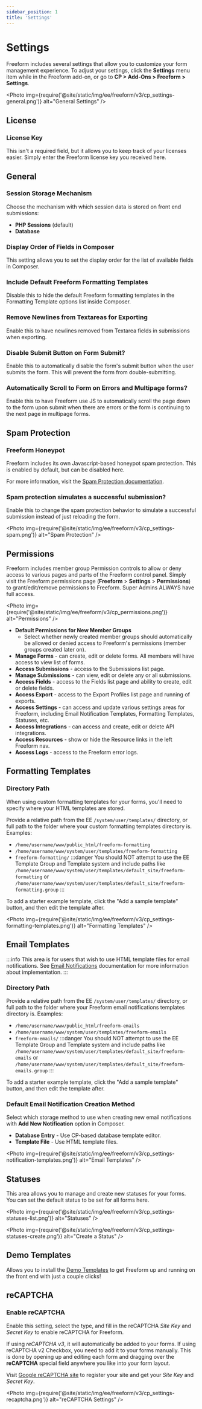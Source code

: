 ```yaml
---
sidebar_position: 1
title: 'Settings'
---
```



# Settings

Freeform includes several settings that allow you to customize your form management experience. To adjust your settings, click the **Settings** menu item while in the Freeform add-on, or go to **CP > Add-Ons > Freeform > Settings**.

<Photo
  img={require('@site/static/img/ee/freeform/v3/cp_settings-general.png')}
  alt="General Settings"
/>

## License

### License Key

This isn't a required field, but it allows you to keep track of your licenses easier. Simply enter the Freeform license key you received here.

## General

### Session Storage Mechanism

Choose the mechanism with which session data is stored on front end submissions:

- **PHP Sessions** (default)
- **Database**

### Display Order of Fields in Composer

This setting allows you to set the display order for the list of available fields in Composer.

### Include Default Freeform Formatting Templates

Disable this to hide the default Freeform formatting templates in the Formatting Template options list inside Composer.

### Remove Newlines from Textareas for Exporting

Enable this to have newlines removed from Textarea fields in submissions when exporting.

### Disable Submit Button on Form Submit?

Enable this to automatically disable the form's submit button when the user submits the form. This will prevent the form from double-submitting.

### Automatically Scroll to Form on Errors and Multipage forms?

Enable this to have Freeform use JS to automatically scroll the page down to the form upon submit when there are errors or the form is continuing to the next page in multipage forms.

## Spam Protection

### Freeform Honeypot

Freeform includes its own Javascript-based honeypot spam protection. This is enabled by default, but can be disabled here.

For more information, visit the [Spam Protection documentation](../forms/spam-protection.mdx).

### Spam protection simulates a successful submission?

Enable this to change the spam protection behavior to simulate a successful submission instead of just reloading the form.

<Photo
  img={require('@site/static/img/ee/freeform/v3/cp_settings-spam.png')}
  alt="Spam Protection"
/>

## Permissions

Freeform includes member group Permission controls to allow or deny access to various pages and parts of the Freeform control panel. Simply visit the Freeform permissions page (**Freeform** > **Settings** > **Permissions**) to grant/edit/remove permissions to Freeform. Super Admins ALWAYS have full access.

<Photo
  img={require('@site/static/img/ee/freeform/v3/cp_permissions.png')}
  alt="Permissions"
/>

- **Default Permissions for New Member Groups**
  - Select whether newly created member groups should automatically be allowed or denied access to Freeform's permissions (member groups created later on).
- **Manage Forms** - can create, edit or delete forms. All members will have access to view list of forms.
- **Access Submissions** - access to the Submissions list page.
- **Manage Submissions** - can view, edit or delete any or all submissions.
- **Access Fields** - access to the Fields list page and ability to create, edit or delete fields.
- **Access Export** - access to the Export Profiles list page and running of exports.
- **Access Settings** - can access and update various settings areas for Freeform, including Email Notification Templates, Formatting Templates, Statuses, etc.
- **Access Integrations** - can access and create, edit or delete API integrations.
- **Access Resources** - show or hide the Resource links in the left Freeform nav.
- **Access Logs** - access to the Freeform error logs.

## Formatting Templates

### Directory Path

When using custom formatting templates for your forms, you'll need to specify where your HTML templates are stored.

Provide a relative path from the EE `/system/user/templates/` directory, or full path to the folder where your custom formatting templates directory is. Examples:

- `/home/username/www/public_html/freeform-formatting`
- `/home/username/www/system/user/templates/freeform-formatting`
- `freeform-formatting/`
  :::danger
  You should NOT attempt to use the EE Template Group and Template system and include paths like `/home/username/www/system/user/templates/default_site/freeform-formatting` or `/home/username/www/system/user/templates/default_site/freeform-formatting.group`
  :::

To add a starter example template, click the "Add a sample template" button, and then edit the template after.

<Photo
  img={require('@site/static/img/ee/freeform/v3/cp_settings-formatting-templates.png')}
  alt="Formatting Templates"
/>

## Email Templates

:::info
This area is for users that wish to use HTML template files for email notifications. See [Email Notifications](../forms/email-notifications.mdx) documentation for more information about implementation.
:::

### Directory Path

Provide a relative path from the EE `/system/user/templates/` directory, or full path to the folder where your Freeform email notifications templates directory is. Examples:

- `/home/username/www/public_html/freeform-emails`
- `/home/username/www/system/user/templates/freeform-emails`
- `freeform-emails/`
  :::danger
  You should NOT attempt to use the EE Template Group and Template system and include paths like `/home/username/www/system/user/templates/default_site/freeform-emails` or `/home/username/www/system/user/templates/default_site/freeform-emails.group`
  :::

To add a starter example template, click the "Add a sample template" button, and then edit the template after.

### Default Email Notification Creation Method

Select which storage method to use when creating new email notifications with **Add New Notification** option in Composer.

- **Database Entry** - Use CP-based database template editor.
- **Template File** - Use HTML template files.

<Photo
  img={require('@site/static/img/ee/freeform/v3/cp_settings-notification-templates.png')}
  alt="Email Templates"
/>

## Statuses

This area allows you to manage and create new statuses for your forms. You can set the default status to be set for all forms here.

<Photo
  img={require('@site/static/img/ee/freeform/v3/cp_settings-statuses-list.png')}
  alt="Statuses"
/>

<Photo
  img={require('@site/static/img/ee/freeform/v3/cp_settings-statuses-create.png')}
  alt="Create a Status"
/>

## Demo Templates

Allows you to install the [Demo Templates](./demo-templates.mdx) to get Freeform up and running on the front end with just a couple clicks!

## reCAPTCHA

### Enable reCAPTCHA

Enable this setting, select the type, and fill in the reCAPTCHA _Site Key_ and _Secret Key_ to enable reCAPTCHA for Freeform.

If using _reCAPTCHA v3_, it will automatically be added to your forms. If using reCAPTCHA v2 Checkbox, you need to add it to your forms manually. This is done by opening up and editing each form and dragging over the **reCAPTCHA** special field anywhere you like into your form layout.

Visit [Google reCAPTCHA site](https://www.google.com/recaptcha) to register your site and get your _Site Key_ and _Secret Key_.

<Photo
  img={require('@site/static/img/ee/freeform/v3/cp_settings-recaptcha.png')}
  alt="reCAPTCHA Settings"
/>
